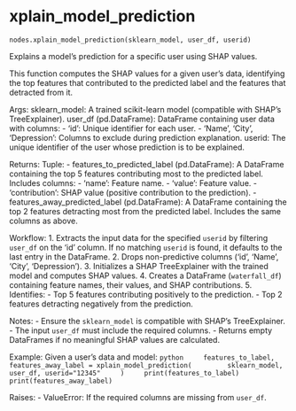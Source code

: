 # xplain_model_prediction { #model_xplain.nodes.xplain_model_prediction }

`nodes.xplain_model_prediction(sklearn_model, user_df, userid)`

Explains a model's prediction for a specific user using SHAP values.

This function computes the SHAP values for a given user's data, identifying the top features 
that contributed to the predicted label and the features that detracted from it.

Args:
    sklearn_model: A trained scikit-learn model (compatible with SHAP's TreeExplainer).
    user_df (pd.DataFrame): DataFrame containing user data with columns:
        - 'id': Unique identifier for each user.
        - 'Name', 'City', 'Depression': Columns to exclude during prediction explanation.
    userid: The unique identifier of the user whose prediction is to be explained.

Returns:
    Tuple:
        - features_to_predicted_label (pd.DataFrame): A DataFrame containing the top 5 features 
          contributing most to the predicted label. Includes columns:
            - 'name': Feature name.
            - 'value': Feature value.
            - 'contribution': SHAP value (positive contribution to the prediction).
        - features_away_predicted_label (pd.DataFrame): A DataFrame containing the top 2 features 
          detracting most from the predicted label. Includes the same columns as above.

Workflow:
    1. Extracts the input data for the specified `userid` by filtering `user_df` on the 'id' column.
       If no matching `userid` is found, it defaults to the last entry in the DataFrame.
    2. Drops non-predictive columns ('id', 'Name', 'City', 'Depression').
    3. Initializes a SHAP TreeExplainer with the trained model and computes SHAP values.
    4. Creates a DataFrame (`waterfall_df`) containing feature names, their values, and SHAP contributions.
    5. Identifies:
        - Top 5 features contributing positively to the prediction.
        - Top 2 features detracting negatively from the prediction.

Notes:
    - Ensure the `sklearn_model` is compatible with SHAP's TreeExplainer.
    - The input `user_df` must include the required columns.
    - Returns empty DataFrames if no meaningful SHAP values are calculated.

Example:
    Given a user's data and model:
    ```python
    features_to_label, features_away_label = xplain_model_prediction(
        sklearn_model, user_df, userid="12345"
    )
    print(features_to_label)
    print(features_away_label)
    ```

Raises:
    - ValueError: If the required columns are missing from `user_df`.